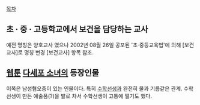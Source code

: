 [[목차]]

== 초 · 중 · 고등학교에서 보건을 담당하는 교사 ==
예전 명칭은 양호교사 였으나 2002년 08월 26일 공포된 '초·중등교육법'에 의해 [보건교사]로 명칭 변경 [보건교사] 항목 참조.

== [[웹툰]] [[다세포 소녀]]의 등장인물 ==
이쪽은 남성혐오증이 있는 인물이다. 특히 [[수학선생]]과 완전히 물과 기름같은 관계. 수학선생이 만든 예술품(?)을 발로 차서 수학선생이 고통에 떨기도 했다.
